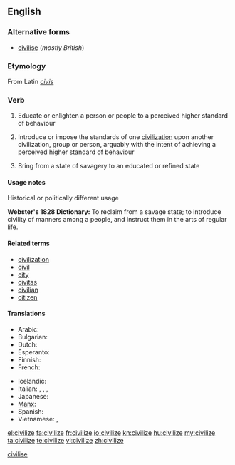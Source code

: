<!--subst: of [[Template:sync]]-->
<!--If you edit this entry, please also edit [[civilise]] to ensure these two entries remain synchronized.-->[[Category:Synchronized entries|civilise]]
{{also|civilise}}
==English==

===Alternative forms===
* [[civilise]] (''mostly British'')

===Etymology===
From Latin ''[[civis]]''

===Verb===
{{en-verb|civilizes|civilizing|civilized}}

# {{US}} Educate or enlighten a person or people to a perceived higher standard of behaviour
# {{US}} Introduce or impose the standards of one [[civilization]] upon another civilization, group or person, arguably with the intent of achieving a perceived higher standard of behaviour
# {{US}} Bring from a state of savagery to an educated or refined state

====Usage notes====
;Historical or politically different usage
'''Webster's 1828 Dictionary:'''  To reclaim from a savage state; to introduce civility of manners among a people, and instruct them in the arts of regular life.

====Related terms====
* [[civilization]]
* [[civil]]
* [[city]]
* [[civitas]]
* [[civilian]]
* [[citizen]]

====Translations====
{{trans-top|}}
* Arabic: {{t|ar|مصر|tr=máSSara|sc=Arab}}
* Bulgarian: {{t|bg|цивилизовам|sc=Cyrl}}
* Dutch: {{t|nl|beschaven}}
* Esperanto: {{t|eo|civilizi}}
* Finnish: {{t|fi|sivistää}}
* French: {{t|fr|civiliser}}
{{trans-mid}}
* Icelandic: {{t|is|siða}}
* Italian: {{t|it|incivilire}}, {{t|it|ingentilire}}, {{t|it|civilizzare}}, {{t|it|umanizzare}}
* Japanese: {{t|ja|教化する|tr=kyōka suru|sc=Jpan}}
* [[Manx]]: {{t|gv|ard-veenaghey}}
* Spanish: {{t|es|civilizar}}
* Vietnamese: {{t|vi|khai hóa}}, {{t|vi|khai hoá}}
{{trans-bottom}}

[[el:civilize]]
[[fa:civilize]]
[[fr:civilize]]
[[io:civilize]]
[[kn:civilize]]
[[hu:civilize]]
[[my:civilize]]
[[ta:civilize]]
[[te:civilize]]
[[vi:civilize]]
[[zh:civilize]]